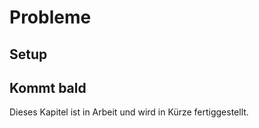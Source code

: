 # Probleme {#sec-problems}

## Setup {.unnumbered}

::: callout-note
## Kommt bald

Dieses Kapitel ist in Arbeit und wird in Kürze fertiggestellt.
:::
